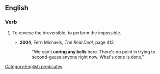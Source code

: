 ==English==

===Verb===
{{head|en|verb|head=to [[unring]] a [[bell]]}}
# {{idiomatic}} To reverse the irreversible; to perform the impossible.
#* '''2004''', Fern Michaels, ''The Real Deal'', page 413
#*:"We can't '''unring any bells''' here. There's no point in trying to second-guess anyone right now. What's done is done."

[[Category:English predicates]]